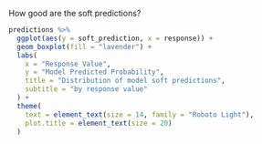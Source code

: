 How good are the soft predictions?
  
```r
predictions %>%
  ggplot(aes(y = soft_prediction, x = response)) +
  geom_boxplot(fill = "lavender") +
  labs(
    x = "Response Value",
    y = "Model Predicted Probability",
    title = "Distribution of model soft predictions",
    subtitle = "by response value"
  ) +
  theme(
    text = element_text(size = 14, family = "Roboto Light"),
    plot.title = element_text(size = 20)
  )
```